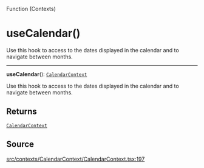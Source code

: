 <SectionTitle>Function (Contexts)</SectionTitle>

# useCalendar()

<Description>
Use this hook to access to the dates displayed in the calendar and to
navigate between months.
</Description>

---

<a id="undefined" name="undefined"></a>

<SignatureMemberIdentifier>**useCalendar**(): [`CalendarContext`](/api/next/interfaces/CalendarContext.md)</SignatureMemberIdentifier>

Use this hook to access to the dates displayed in the calendar and to
navigate between months.

## Returns

[`CalendarContext`](/api/next/interfaces/CalendarContext.md)

## Source

[src/contexts/CalendarContext/CalendarContext.tsx:197](https://github.com/gpbl/react-day-picker/blob/next/src/contexts/CalendarContext/CalendarContext.tsx#L197)
